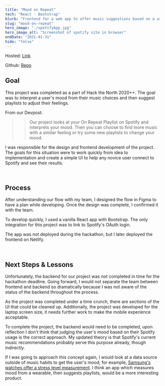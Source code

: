 ```yaml
---
title: "Mood on Repeat"
tech: "React · Bootstrap"
blurb: "Frontend for a web app to offer music suggestions based on a user's spotify activity."
slug: "mood-on-repeat"
hero_image: "./spotifyApp.jpg"
hero_image_alt: "Screenshot of spotify site in browser"
endDate: "2021-01-31"
hide: "false"
---
```


Hosted: [Link](https://gallant-curran-5ef20d.netlify.app)

Github: [Repo](https://github.com/Cormac-C/htn-spotify-fe)

## Goal

This project was completed as a part of Hack the North 2020++.
The goal was to interpret a user's mood from their music choices and then suggest playlists to adjust their feelings.

From our Devpost:

> > Our project looks at your On Repeat Playlist on Spotify and interprets your mood.
> > Then you can choose to find more music with a similar feeling or try some new playlists to change your mood.

I was responsible for the design and frontend development of the project.
The goals for this situation were to work quickly from idea to implementation
and create a simple UI to help any novice user connect to Spotify and see their results.

<br />

## Process

After understanding our flow with my team, I designed the flow in Figma to have a plan while developing.
Once the design was complete, I confirmed it with the team.

To develop quickly, I used a vanilla React app with Bootstrap.
The only integration for this project was to link to Spotify's OAuth login.

The app was not deployed during the hackathon, but I later deployed the frontend on Netlify.

<br />

## Next Steps & Lessons

Unfortunately, the backend for our project was not completed in time for the hackathon deadline.
Going forward, I would not separate the team between frontend and backend so dramatically because I was not aware of the status of the backend throughout the process.

As the project was completed under a time crunch, there are sections of the UI that could be cleaned up.
Additionally, the project was developed for the laptop screen size, it needs further work to make the mobile experience acceptable.

To complete the project, the backend would need to be completed, upon reflection I don't think that judging the user's mood based on their Spotify usage is the correct approach.
My updated theory is that Spotify's current music recommendations probably serve this purpose already, though indirectly.

If I was going to approach this concept again, I would look at a data source outside of music habits to get the user's mood, for example, [Samsung's watches offer a stress level measurement](https://www.samsung.com/us/support/answer/ANS00080574/).
I think an app which measures mood from a wearable, then suggests playlists, would be a more interesting product.

<br />
